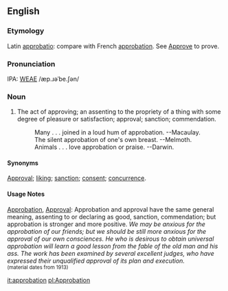 ==English==
===Etymology===
Latin [[approbatio]]: compare with French [[approbation]].  See [[Approve]] to prove.

===Pronunciation===
IPA: [[WEAE]] /æp.ɹəˈbe.ʃən/

===Noun===
# The act of approving; an assenting to the propriety of a thing with some degree of pleasure or satisfaction; approval; sanction; commendation.
#:    Many . . . joined in a loud hum of approbation. --Macaulay.
#:    The silent approbation of one's own breast. --Melmoth.
#:    Animals . . . love approbation or praise. --Darwin.

====Synonyms====
[[Approval]]; [[liking]]; [[sanction]]; [[consent]]; [[concurrence]].

====Usage Notes====
[[Approbation]], [[Approval]]: Approbation and approval have the same general meaning, assenting to or declaring as good, sanction, commendation; but approbation is stronger and more positive. ''We may be anxious for the approbation of our friends; but we should be still more anxious for the approval of our own consciences.'' ''He who is desirous to obtain universal approbation will learn a good lesson from the fable of the old man and his ass.'' ''The work has been examined by several excellent judges, who have expressed their unqualified approval of its plan and execution.''<BR><small>(material dates from 1913)</small>
<!-- material copied from Webster's Revised Unabridged Dictionary (1913) -->

[[it:approbation]]
[[pl:Approbation]]